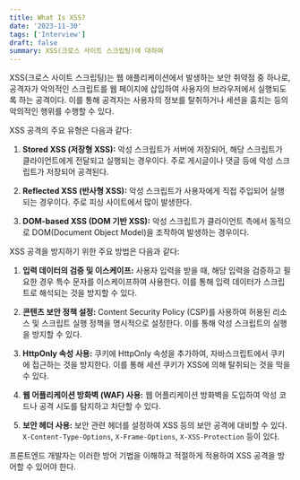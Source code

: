 ```yaml
---
title: What Is XSS?
date: '2023-11-30'
tags: ['Interview']
draft: false
summary: XSS(크로스 사이트 스크립팅)에 대하여
---
```


XSS(크로스 사이트 스크립팅)는 웹 애플리케이션에서 발생하는 보안 취약점 중 하나로, 공격자가 악의적인 스크립트를 웹 페이지에 삽입하여 사용자의 브라우저에서 실행되도록 하는 공격이다. 이를 통해 공격자는 사용자의 정보를 탈취하거나 세션을 훔치는 등의 악의적인 행위를 수행할 수 있다.

XSS 공격의 주요 유형은 다음과 같다:

1. **Stored XSS (저장형 XSS):** 악성 스크립트가 서버에 저장되어, 해당 스크립트가 클라이언트에게 전달되고 실행되는 경우이다. 주로 게시글이나 댓글 등에 악성 스크립트가 저장되어 공격된다.

2. **Reflected XSS (반사형 XSS):** 악성 스크립트가 사용자에게 직접 주입되어 실행되는 경우이다. 주로 피싱 사이트에서 많이 발생한다.

3. **DOM-based XSS (DOM 기반 XSS):** 악성 스크립트가 클라이언트 측에서 동적으로 DOM(Document Object Model)을 조작하여 발생하는 경우이다.

XSS 공격을 방지하기 위한 주요 방법은 다음과 같다:

1. **입력 데이터의 검증 및 이스케이프:**
    사용자 입력을 받을 때, 해당 입력을 검증하고 필요한 경우 특수 문자를 이스케이프하여 사용한다. 이를 통해 입력 데이터가 스크립트로 해석되는 것을 방지할 수 있다.

2. **콘텐츠 보안 정책 설정:**
    Content Security Policy (CSP)를 사용하여 허용된 리소스 및 스크립트 실행 정책을 명시적으로 설정한다. 이를 통해 악성 스크립트의 실행을 방지할 수 있다.

3. **HttpOnly 속성 사용:**
    쿠키에 HttpOnly 속성을 추가하여, 자바스크립트에서 쿠키에 접근하는 것을 방지한다. 이를 통해 세션 쿠키가 XSS에 의해 탈취되는 것을 막을 수 있다.

4. **웹 어플리케이션 방화벽 (WAF) 사용:**
    웹 어플리케이션 방화벽을 도입하여 악성 코드나 공격 시도를 탐지하고 차단할 수 있다.

5. **보안 헤더 사용:**
    보안 관련 헤더를 설정하여 XSS 등의 보안 공격에 대비할 수 있다. `X-Content-Type-Options`, `X-Frame-Options`, `X-XSS-Protection` 등이 있다.

프론트엔드 개발자는 이러한 방어 기법을 이해하고 적절하게 적용하여 XSS 공격을 방어할 수 있어야 한다.